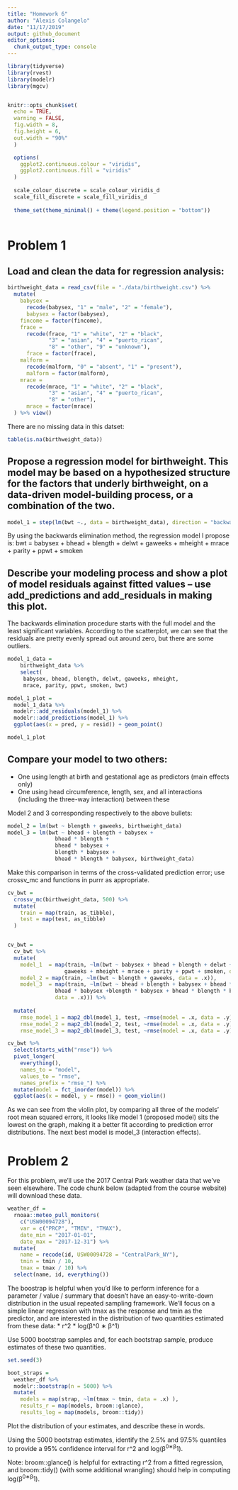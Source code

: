 ```yaml
---
title: "Homework 6"
author: "Alexis Colangelo"
date: "11/17/2019"
output: github_document
editor_options: 
  chunk_output_type: console
---
```


```r
library(tidyverse)
library(rvest)
library(modelr)
library(mgcv)


knitr::opts_chunk$set(
  echo = TRUE,
  warning = FALSE,
  fig.width = 8,
  fig.height = 6,
  out.width = "90%"
  )

  options(
    ggplot2.continuous.colour = "viridis",
    ggplot2.continuous.fill = "viridis"
  )
  
  scale_colour_discrete = scale_colour_viridis_d
  scale_fill_discrete = scale_fill_viridis_d
  
  theme_set(theme_minimal() + theme(legend.position = "bottom"))
  
```

# Problem 1

## Load and clean the data for regression analysis:

```r
birthweight_data = read_csv(file = "./data/birthweight.csv") %>%
  mutate(
    babysex = 
      recode(babysex, "1" = "male", "2" = "female"),
      babysex = factor(babysex),
    fincome = factor(fincome),
    frace = 
      recode(frace, "1" = "white", "2" = "black", 
             "3" = "asian", "4" = "puerto_rican", 
             "8" = "other", "9" = "unknown"),
      frace = factor(frace),
    malform = 
      recode(malform, "0" = "absent", "1" = "present"),
      malform = factor(malform),
    mrace =
      recode(mrace, "1" = "white", "2" = "black",
             "3" = "asian", "4" = "puerto_rican",
             "8" = "other"),
      mrace = factor(mrace)
  ) %>% view()
```

There are no missing data in this datset:
```r
table(is.na(birthweight_data))
```

## Propose a regression model for birthweight. This model may be based on a hypothesized structure for the factors that underly birthweight, on a data-driven model-building process, or a combination of the two. 

```r
model_1 = step(lm(bwt ~., data = birthweight_data), direction = "backward")
```

By using the backwards elimination method, the regression model I propose is:
bwt = babysex + bhead + blength + delwt + gaweeks + mheight + mrace + parity + ppwt + smoken
    
## Describe your modeling process and show a plot of model residuals against fitted values – use add_predictions and add_residuals in making this plot.
The backwards elimination procedure starts with the full model and the least significant variables. According to the scatterplot, we can see that the residuals are pretty evenly
spread out around zero, but there are some outliers. 
 
```r
model_1_data =
    birthweight_data %>% 
    select(
     babysex, bhead, blength, delwt, gaweeks, mheight, 
     mrace, parity, ppwt, smoken, bwt) 

model_1_plot =
  model_1_data %>%
  modelr::add_residuals(model_1) %>%
  modelr::add_predictions(model_1) %>%
  ggplot(aes(x = pred, y = resid)) + geom_point()

model_1_plot

```

## Compare your model to two others:
* One using length at birth and gestational age as predictors (main effects only) 
* One using head circumference, length, sex, and all interactions (including the three-way interaction) between these

Model 2 and 3 corresponding respectively to the above bullets:
```r
model_2 = lm(bwt ~ blength + gaweeks, birthweight_data)
model_3 = lm(bwt ~ bhead + blength + babysex + 
               bhead * blength + 
               bhead * babysex +
               blength * babysex + 
               bhead * blength * babysex, birthweight_data)
```

Make this comparison in terms of the cross-validated prediction error; use crossv_mc and functions in purrr as appropriate.

```r
cv_bwt =
  crossv_mc(birthweight_data, 500) %>%
  mutate(
    train = map(train, as_tibble),
    test = map(test, as_tibble)
  )


cv_bwt = 
  cv_bwt %>% 
  mutate(
    model_1  = map(train, ~lm(bwt ~ babysex + bhead + blength + delwt + 
                  gaweeks + mheight + mrace + parity + ppwt + smoken, data = .x)),
    model_2 = map(train, ~lm(bwt ~ blength + gaweeks, data = .x)),
    model_3  = map(train, ~lm(bwt ~ bhead + blength + babysex + bhead * blength + 
               bhead * babysex +blength * babysex + bhead * blength * babysex, 
               data = .x))) %>% 
  
  mutate(
    rmse_model_1 = map2_dbl(model_1, test, ~rmse(model = .x, data = .y)),
    rmse_model_2 = map2_dbl(model_2, test, ~rmse(model = .x, data = .y)),
    rmse_model_3 = map2_dbl(model_3, test, ~rmse(model = .x, data = .y)))

cv_bwt %>% 
  select(starts_with("rmse")) %>% 
  pivot_longer(
    everything(),
    names_to = "model", 
    values_to = "rmse",
    names_prefix = "rmse_") %>% 
  mutate(model = fct_inorder(model)) %>% 
  ggplot(aes(x = model, y = rmse)) + geom_violin()
```

As we can see from the violin plot, by comparing all three of the models' root mean squared errors, it looks like model 1 (proposed model) sits the lowest on the graph, making it a better fit according to prediction error distributions. The next best model is model_3 (interaction effects).

# Problem 2

For this problem, we’ll use the 2017 Central Park weather data that we’ve seen elsewhere. The code chunk below (adapted from the course website) will download these data.

```r
weather_df = 
  rnoaa::meteo_pull_monitors(
    c("USW00094728"),
    var = c("PRCP", "TMIN", "TMAX"), 
    date_min = "2017-01-01",
    date_max = "2017-12-31") %>%
  mutate(
    name = recode(id, USW00094728 = "CentralPark_NY"),
    tmin = tmin / 10,
    tmax = tmax / 10) %>%
  select(name, id, everything())

```

The boostrap is helpful when you’d like to perform inference for a parameter / value / summary that doesn’t have an easy-to-write-down distribution in the usual repeated sampling framework. We’ll focus on a simple linear regression with tmax as the response and tmin as the predictor, and are interested in the distribution of two quantities estimated from these data:
* r^2
* log(β^0 ∗ β^1)

Use 5000 bootstrap samples and, for each bootstrap sample, produce estimates of these two quantities. 

```r
set.seed(3)

boot_straps = 
  weather_df %>% 
  modelr::bootstrap(n = 5000) %>%
  mutate(
    models = map(strap, ~lm(tmax ~ tmin, data = .x) ),
    results_r = map(models, broom::glance),
    results_log = map(models, broom::tidy)) 
```


Plot the distribution of your estimates, and describe these in words. 

Using the 5000 bootstrap estimates, identify the 2.5% and 97.5% quantiles to provide a 95% confidence interval for r^2 and log(β^0∗β^1). 

Note: broom::glance() is helpful for extracting r^2 from a fitted regression, and broom::tidy() (with some additional wrangling) should help in computing log(β^0∗β^1).
